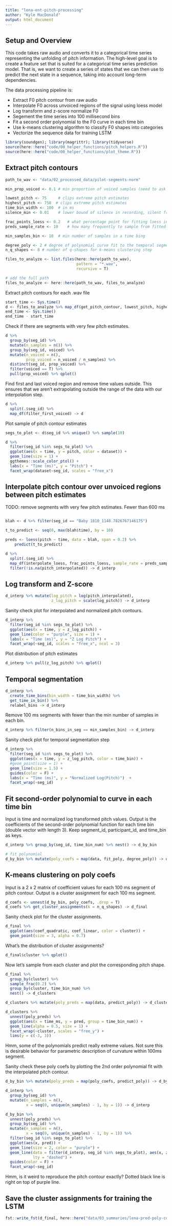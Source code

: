 ```yaml
---
title: "lena-ent-pitch-processing"
author: "Kyle MacDonald"
output: html_document
---
```


## Setup and Overview

This code takes raw audio and converts it to a categorical time series representing the unfolding of pitch information. The high-level goal is to create a feature set that is suited for a categorical time series prediction model. That is, we want to create a series of states that we can then use to predict the next state in a sequence, taking into account long-term dependencies.

The data processing pipeline is:

* Extract F0 pitch contour from raw audio
* Interpolate F0 across unvoiced regions of the signal using loess model
* Log transform and z-score normalize F0
* Segement the time series into 100 millisecond bins
* Fit a second order polynomial to the F0 curve in each time bin
* Use k-means clustering algorithm to classify F0 shapes into categories
* Vectorize the sequence data for training LSTM 

```r
library(soundgen); library(magrittr); library(tidyverse)
source(here::here("code/00_helper_functions/pitch_helpers.R"))
source(here::here("code/00_helper_functions/plot_theme.R"))
```

## Extract pitch contours

```r
path_to_wav <- "data/02_processed_data/pilot-segments-norm"

min_prop_voiced <- 0.1 # min proportion of voiced samples (need to ask AW about this number)

lowest_pitch <- 75     # clips extreme pitch estimates
highest_pitch <- 750  # clips extreme pitch estimates 
time_bin_width <- 100  # in ms
silence_min <- 0.01    # lower bound of silence in recording, silent frames are not analyzed for pitch

frac_points_loess <- 0.2   # what percentage point for fitting loess interpoloation curves
preds_sample_rate <- 10    # how many frequently to sample from fitted loess (ms)

min_samples_bin <- 10  # min number of samples in a time bing

degree_poly <- 2 # degree of polynomial curve fit to the temporal segments
n_q_shapes <- 8 # number of q-shapes for k-means clustering step
```

```r
files_to_analyze <- list.files(here::here(path_to_wav), 
                               pattern = "*.wav", 
                               recursive = T)

# add the full path
files_to_analyze <- here::here(path_to_wav, files_to_analyze)
```

Extract pitch contours for each .wav file

```r
start_time <- Sys.time()
d <- files_to_analyze %>% map_df(get_pitch_contour, lowest_pitch, highest_pitch, silence_min)
end_time <- Sys.time()
end_time - start_time
```

Check if there are segments with very few pitch estimates.

```r
d %>% 
  group_by(seg_id) %>% 
  mutate(n_samples = n()) %>% 
  group_by(seg_id, voiced) %>% 
  mutate(n_voiced = n(),
         prop_voiced = n_voiced / n_samples) %>% 
  distinct(seg_id, prop_voiced) %>% 
  filter(voiced == T) %>% 
  pull(prop_voiced) %>% qplot()
```

Find first and last voiced region and remove time values outside. This ensures that we aren't extrapolating outside the range of the data with our interpolation step.

```r
d %>% 
  split(.$seg_id) %>% 
  map_df(filter_first_voiced) -> d
```

Plot sample of pitch contour estimates

```r
segs_to_plot <- d$seg_id %>% unique() %>% sample(10)

d %>% 
  filter(seg_id %in% segs_to_plot) %>% 
  ggplot(aes(x = time, y = pitch, color = dataset)) +
  geom_line(size = 1) +
  ggthemes::scale_color_ptol() +
  labs(x = "Time (ms)", y = "Pitch") +
  facet_wrap(dataset~seg_id, scales = "free_x")
```

## Interpolate pitch contour over unvoiced regions between pitch estimates

TODO: remove segments with very few pitch estimates. Fewer than 600 ms

```r

```


```r
blah <- d %>% filter(seg_id == "Baby 1810_1148.7826767146175")

t_to_predict <- seq(0, max(blah$time), by = 10)

preds <- loess(pitch ~ time, data = blah, span = 0.2) %>% 
    predict(t_to_predict) 
```


```r
d %>% 
  split(.$seg_id) %>% 
  map_df(interpolate_loess, frac_points_loess, sample_rate = preds_sample_rate) %>% 
  filter(!is.na(pitch_interpolated)) -> d_interp
```

## Log transform and Z-score

```r
d_interp %>% mutate(log_pitch = log(pitch_interpolated), 
                    z_log_pitch = scale(log_pitch)) -> d_interp
```

Sanity check plot for interpolated and normalized pitch contours.

```r
d_interp %>% 
  filter(seg_id %in% segs_to_plot) %>% 
  ggplot(aes(x = time, y = z_log_pitch)) +
  geom_line(color = "purple", size = 1) +
  labs(x = "Time (ms)", y = "Z Log Pitch") +
  facet_wrap(~seg_id, scales = "free_x", ncol = 3)
```

Plot distribution of pitch estimates

```r
d_interp %>% pull(z_log_pitch) %>% qplot()
```

## Temporal segmentation 

```r
d_interp %>% 
  create_time_bins(bin_width = time_bin_width) %>% 
  get_time_in_bin() %>% 
  relabel_bins -> d_interp
```

Remove 100 ms segments with fewer than the min number of samples in each bin.

```r
d_interp %>% filter(n_bins_in_seg == min_samples_bin) -> d_interp
```

Sanity check plot for temporal segmentation step

```r
d_interp %>% 
  filter(seg_id %in% segs_to_plot) %>% 
  ggplot(aes(x = time, y = z_log_pitch, color = time_bin)) +
  #geom_point(size = 1) +
  geom_line(size = 1.5) +
  guides(color = F) +
  labs(x = "Time (ms)", y = "Normalized Log(Pitch)")  +
  facet_wrap(~seg_id) 
```

## Fit second-order polynomial to curve in each time bin

Input is time and normalized log transformed pitch values. Output is the coefficients of the second-order polynomial function for each time bin (double vector with length 3). Keep segment_id, participant_id, and time_bin as keys. 

```r
d_interp %>% group_by(seg_id, time_bin_num) %>% nest() -> d_by_bin

# fit polynomial 
d_by_bin %>% mutate(poly_coefs = map(data, fit_poly, degree_poly)) -> d_by_bin
```

## K-means clustering on poly coefs

Input is a 2 x 2 matrix of coefficient values for each 100 ms segment of pitch contour. Output is a cluster assignment for each 100 ms segment.

```r
d_coefs <- unnest(d_by_bin, poly_coefs, .drop = T) 
d_coefs %>% get_cluster_assignments(k = n_q_shapes) -> d_final 
```

Sanity check plot for the cluster assignments. 

```r
d_final %>% 
  ggplot(aes(coef_quadratic, coef_linear, color = cluster)) +
  geom_point(size = 3, alpha = 0.7)
```

What's the distribution of cluster assignments?

```r
d_final$cluster %>% qplot()
```


Now let's sample from each cluster and plot the corresponding pitch shape.

```r
d_final %>% 
  group_by(cluster) %>% 
  sample_frac(0.2) %>% 
  group_by(cluster, time_bin_num) %>% 
  nest() -> d_clusters

d_clusters %>% mutate(poly_preds = map(data, predict_poly)) -> d_clusters

d_clusters %>% 
  unnest(poly_preds) %>% 
  ggplot(aes(x = time_ms, y = pred, group = time_bin_num)) +
  geom_line(alpha = 0.5, size = 1) +
  facet_wrap(~cluster, scales = "free_y") +
  lims(y = c(-3, 3))
```

Hmm, some of the polynomials predict really extreme values. Not sure this is desirable behavior for parametric description of curvature within 100ms segment. 

Sanity check these poly coefs by plotting the 2nd order polynomial fit with the interpolated pitch contour. 

```r
d_by_bin %>% mutate(poly_preds = map(poly_coefs, predict_poly)) -> d_by_bin

d_interp %>% 
  group_by(seg_id) %>% 
  mutate(n_samples = n(),
         x = seq(0, unique(n_samples) - 1, by = 1)) -> d_interp

d_by_bin %>% 
  unnest(poly_preds) %>% 
  group_by(seg_id) %>% 
  mutate(n_samples = n(),
         x = seq(0, unique(n_samples) - 1, by = 1)) %>% 
  filter(seg_id %in% segs_to_plot) %>% 
  ggplot(aes(x, pred)) +
  geom_line(size = 2, color = "purple") +
  geom_line(data = filter(d_interp, seg_id %in% segs_to_plot), aes(x, z_log_pitch), size = 2.5,
            lty = "dashed") +
  guides(color = F) +
  facet_wrap(~seg_id)
```

Hmm, is it weird to reproduce the pitch contour exactly? Dotted black line is right on top of purple line.

## Save the cluster assignments for training the LSTM

```r
fst::write_fst(d_final, here::here("data/03_summaries/lena-pred-poly-coefs.fst"))
```
